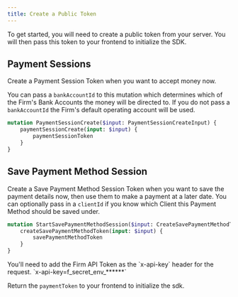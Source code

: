 ```yaml
---
title: Create a Public Token
---
```


To get started, you will need to create a public token from your server. You will then pass this token to your frontend to initialize the SDK.

## Payment Sessions

Create a Payment Session Token when you want to accept money now.

You can pass a `bankAccountId` to this mutation which determines which of the Firm's Bank Accounts the money will be directed to. If you do not pass a `bankAccountId` the Firm's default operating account will be used.

```graphql
mutation PaymentSessionCreate($input: PaymentSessionCreateInput) {
    paymentSessionCreate(input: $input) {
        paymentSessionToken
    }
}
```

## Save Payment Method Session

Create a Save Payment Method Session Token when you want to save the payment details now, then use them to make a payment at a later date. You can optionally pass in a `clientId` if you know which Client this Payment Method should be saved under.

```graphql
mutation StartSavePaymentMethodSession($input: CreateSavePaymentMethodTokenInput) {
    createSavePaymentMethodToken(input: $input) {
        savePaymentMethodToken
    }
}
```

<Tip type="info">
    You'll need to add the Firm API Token as the `x-api-key` header for the request. `x-api-key=f_secret_env_******`
</Tip>

Return the `paymentToken` to your frontend to initialize the sdk.
